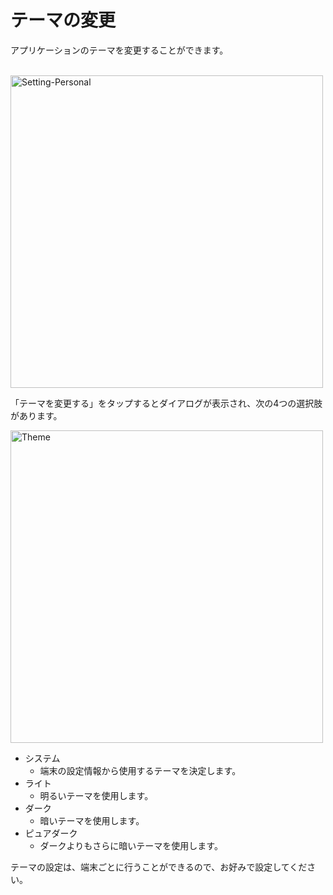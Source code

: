 # テーマの変更

アプリケーションのテーマを変更することができます。<br></br>

<Image src="/assets/setting/setting-personal.png" alt="Setting-Personal" height="500" />

「テーマを変更する」をタップするとダイアログが表示され、次の4つの選択肢があります。

<Image src="/assets/setting/theme/theme-dialog.png" alt="Theme" height="500" />

- システム
    - 端末の設定情報から使用するテーマを決定します。
- ライト
    - 明るいテーマを使用します。
- ダーク
    - 暗いテーマを使用します。
- ピュアダーク
    - ダークよりもさらに暗いテーマを使用します。

<Info>テーマの設定は、端末ごとに行うことができるので、お好みで設定してください。</Info>
